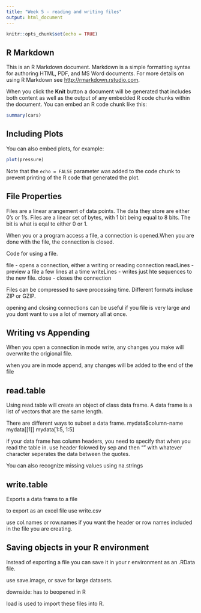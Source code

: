 ```yaml
---
title: "Week 5 - reading and writing files"
output: html_document
---
```


```r
knitr::opts_chunk$set(echo = TRUE)
```

## R Markdown

This is an R Markdown document. Markdown is a simple formatting syntax for authoring HTML, PDF, and MS Word documents. For more details on using R Markdown see <http://rmarkdown.rstudio.com>.

When you click the **Knit** button a document will be generated that includes both content as well as the output of any embedded R code chunks within the document. You can embed an R code chunk like this:

```r
summary(cars)
```

## Including Plots

You can also embed plots, for example:

```r
plot(pressure)
```

Note that the `echo = FALSE` parameter was added to the code chunk to prevent printing of the R code that generated the plot.

## File Properties 

Files are a linear arangement of data points. The data they store are either 0's or 1's. Files are a linear set of bytes, with 1 bit being equal to 8 bits. The bit is what is eqal to either 0 or 1.  

When you or a program access a file, a connection is opened.When you are done with the file, the connection is closed. 

Code for using a file.

file - opens a connection, either a writing or reading connection
readLines - preview a file a few lines at a time
writeLines - writes just hte sequences to the new file.
close - closes the connection

Files can be compressed to save processing time. Different formats incluse ZIP or GZIP.

opening and closing connections can be useful if you file is very large and you dont want to use a lot of memory all at once.

## Writing vs Appending 

When you open a connection in mode write, any changes you make will overwrite the origional file.

when you are in mode append, any changes will be added to the end of the file


## read.table 

Using read.table will create an object of class data frame. A data frame is a list of vectors that are the same length.

There are different ways to subset a data frame.
mydata$column-name
mydata[[1]]
mydata[1:5, 1:5]

if your data frame has column headers, you need to specify that when you read the table in.
use header folowed by sep and then "" with whatever character seperates the data between the quotes.

You can also recognize missing values using na.strings

## write.table 

Exports a data frams to a file

to export as an excel file use write.csv

use col.names or row.names if you want the header or row names included in the file you are creating. 

## Saving objects in your R environment

Instead of exporting a file you can save it in your r environment as an .RData file.

use save.image, or save for large datasets.

downside: has to beopened in R

load is used to import these files into R.




